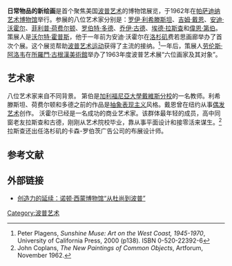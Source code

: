 '''日常物品的新绘画'''是首个聚焦美国[[波普艺术|波普艺术]]的博物馆展览，于1962年在[[帕萨迪纳艺术博物馆|帕萨迪纳艺术博物馆]]举行。参展的八位艺术家分别是：[[罗伊·利希滕斯坦|罗伊·利希滕斯坦]]、[[吉姆·戴恩|吉姆·戴恩]]、[[安迪·沃霍尔|安迪·沃霍尔]]、[[菲利普·荷费尔顿|菲利普·荷费尔顿]]、[[罗伯特·多德_(艺术家)|罗伯特·多德]]、[[乔伊·古德|乔伊·古德]]、[[埃德·拉斯查|埃德·拉斯查]]和[[偉恩·第伯|偉恩·第伯]]。策展人是[[沃尔特·霍普斯|沃尔特·霍普斯]]，他于一年前为安迪·沃霍尔在[[洛杉矶|洛杉矶]]费若思画廊举办了首次个展。这个展览帮助[[波普艺术运动|波普艺术运动]]获得了主流的接纳。<ref>Peter Plagens, ''Sunshine Muse: Art on the West Coast, 1945-1970'', University of California Press, 2000 (p138). ISBN 0-520-22392-6</ref>一年后，策展人[[劳伦斯·阿洛韦|劳伦斯·阿洛韦]]在[[所羅門·古根漢美術館|所羅門·古根漢美術館]]举办了1963年度波普艺术展“六位画家及其对象”。

== 艺术家 ==
八位艺术家来自不同背景。 第伯是[[加利福尼亞大學戴維斯分校|加利福尼亞大學戴維斯分校]]的一名教师。利希滕斯坦、荷费尔顿和多德之前的作品是[[抽象表现主义|抽象表现主义]]风格。戴恩曾在纽约从事[[偶发艺术|偶发艺术]]创作。 沃霍尔已经是一名成功的商业艺术家。该群体最年轻的成员，高中同窗老友拉斯查和古德，刚刚从艺术院校毕业，靠从事平面设计和接零活来谋生。<ref>John Coplans, ''The New Paintings of Common Objects'', Artforum, November 1962.</ref>拉斯查还出任洛杉矶的卡森-罗伯茨广告公司的布展设计师。

== 参考文献 ==
<references />

==外部链接==

*[https://web.archive.org/web/20161116110248/http://www.cafa.com.cn/info/?NIT=22&N=8507 创造力的延续：诺顿·西蒙博物馆“从杜尚到波普”]

[[Category:波普艺术|Category:波普艺术]]